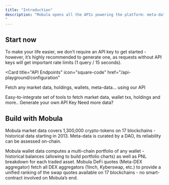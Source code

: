 ```yaml
---
title: "Introduction"
description: "Mobula opens all the APIs powering the platform: meta-data, market & historical data for crypto-assets (logo, price, volumes, charts), wallet data (transactions, historical balances, ROIs), and DeFi quotes (swap quotes).
"
---
```


## Start now

To make your life easier, we don’t require an API key to get started - however, it’s highly recommended to generate one, as requests without API keys will get important rate limits (1 query / 15 seconds).

<CardGroup>

<Card
  title="API Endpoints"
  icon="square-code"
  href="/api-playground/configuration"
>
  Fetch any market data, holdings, wallets, meta-data... using our API
</Card>

<Card title="SDK" icon="chart-mixed" href="/analytics/supported-integrations">
  Easy-to-integrate set of tools to fetch market data, wallet txs, holdings and
  more..
</Card>

<Card title="API Key" icon="browser" href="/settings/custom-domain/subdomain">
  Generate your own API Key
</Card>

<Card title="Upgrade" icon="browser" href="/settings/custom-domain/subdomain">
  Need more data?
</Card>

</CardGroup>

## Build with Mobula

Mobula market data covers 1,300,000 crypto-tokens on 17 blockchains - historical data starting in 2013. Meta-data is curated by a DAO, its reliability can be assessed on-chain.

Mobula wallet data computes a multi-chain portfolio of any wallet - historical balances (allowing to build portfolio charts) as well as PNL breakdown for each traded asset. Mobula DeFi quotes (Meta-DEX aggregator) fetch all DEX aggregators (1inch, Kyberswap, etc.) to provide a unified ranking of the swap quotes available on 17 blockchains - no smart-contract involved on Mobula’s end.
